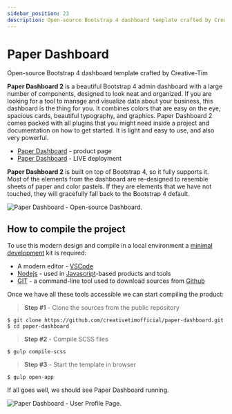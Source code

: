 ```yaml
---
sidebar_position: 23
description: Open-source Bootstrap 4 dashboard template crafted by Creative-Tim
---
```


# Paper Dashboard

<SubHeading>Open-source Bootstrap 4 dashboard template crafted by Creative-Tim</SubHeading>

**Paper Dashboard 2** is a beautiful Bootstrap 4 admin dashboard with a large number of components, designed to look neat and organized. If you are looking for a tool to manage and visualize data about your business, this dashboard is the thing for you. It combines colors that are easy on the eye, spacious cards, beautiful typography, and graphics. Paper Dashboard 2 comes packed with all plugins that you might need inside a project and documentation on how to get started. It is light and easy to use, and also very powerful.

- [Paper Dashboard](https://bit.ly/3ol6Tg3) - product page
- [Paper Dashboard](https://bit.ly/3eNrlmU) - LIVE deployment

**Paper Dashboard 2** is built on top of Bootstrap 4, so it fully supports it. Most of the elements from the dashboard are re-designed to resemble sheets of paper and color pastels. If they are elements that we have not touched, they will gracefully fall back to the Bootstrap 4 default.

![Paper Dashboard - Open-source Dashboard.](../../../static/assets/paper-dashboard.jpg)

## How to compile the project

To use this modern design and compile in a local environment a [minimal development](../tutorials/minimal-programming-kit.md) kit is required:

- A modern editor - [VSCode](https://code.visualstudio.com/)
- [Nodejs](https://nodejs.org/en/) - used in [Javascript](https://developer.mozilla.org/en-US/docs/Web/JavaScript)-based products and tools
- [GIT](https://git-scm.com/) - a command-line tool used to download sources from [Github](https://github.com/)

Once we have all these tools accessible we can start compiling the product:

> **Step #1** - Clone the sources from the public repository

```
$ git clone https://github.com/creativetimofficial/paper-dashboard.git
$ cd paper-dashboard
```

> **Step #2** - Compile SCSS files

```
$ gulp compile-scss
```

> **Step #3** - Start the template in browser

```
$ gulp open-app
```

If all goes well, we should see Paper Dashboard running.

![Paper Dashboard - User Profile Page. ](../../../static/assets/paper-dashboard-user-profile.jpg)
